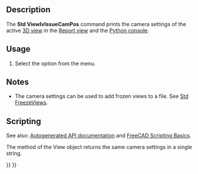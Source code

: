<languages/>

{{Docnav
|[[Std_ViewIvStereoOff|ViewIvStereoOff]]
|[[Std_ViewZoomIn|ViewZoomIn]]
|[[Std_View_Menu|Std View Menu]]
|IconL=Std_ViewIvStereoOff.svg
|IconR=Std_ViewZoomIn.svg
|IconC=Freecad.svg
}}

{{GuiCommand
|Name=Std ViewIvIssueCamPos
|MenuLocation=View → Stereo → Issue camera position
|Workbenches=All
|SeeAlso=[[Std_FreezeViews|Std FreezeViews]]
}}

==Description==

The '''Std ViewIvIssueCamPos''' command prints the camera settings of the active [[3D_view|3D view]] in the [[Report_view|Report view]] and the [[Python_console|Python console]].

{{Code|code=   OrthographicCamera {   viewportMapping ADJUST_CAMERA   position 57.73505 -57.73502 57.735027   orientation 0.74290609 0.30772209 0.59447283  1.2171158   nearDistance 81.588844   farDistance 109.60551   aspectRatio 1   focalDistance 100   height 100  } 
}}
{{Caption|Example output: camera settings after changing to [[Std_ViewIsometric|isometric view]] in a new document}}

==Usage==

# Select the {{MenuCommand|View → Stereo → [[Image:Std_ViewIvIssueCamPos.svg|16px]] Issue camera position}} option from the menu.

==Notes==

* The camera settings can be used to add frozen views to a {{FileName|*.cam}} file. See [[Std_FreezeViews|Std FreezeViews]].

==Scripting==

See also: [https://freecad.github.io/SourceDoc/ Autogenerated API documentation] and [[FreeCAD_Scripting_Basics|FreeCAD Scripting Basics]].

The {{incode|getCamera}} method of the View object returns the same camera settings in a single string.

{{Code|code=
import FreeCADGui

view = FreeCADGui.ActiveDocument.ActiveView
view.getCamera()
}}


{{Docnav
|[[Std_ViewIvStereoOff|ViewIvStereoOff]]
|[[Std_ViewZoomIn|ViewZoomIn]]
|[[Std_View_Menu|Std View Menu]]
|IconL=Std_ViewIvStereoOff.svg
|IconR=Std_ViewZoomIn.svg
|IconC=Freecad.svg
}}

{{Std_Base_navi{{#translation:}}}}
{{Userdocnavi{{#translation:}}}}